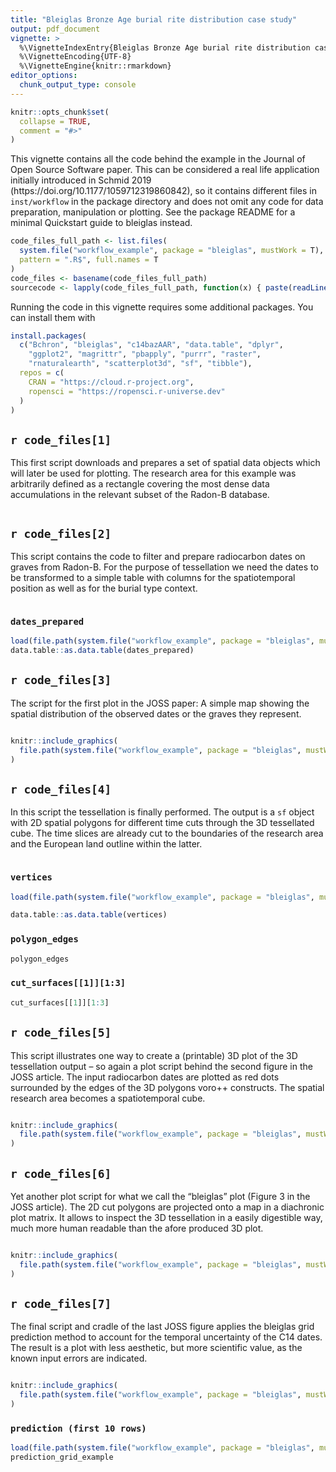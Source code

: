 ```yaml
---
title: "Bleiglas Bronze Age burial rite distribution case study"
output: pdf_document
vignette: >
  %\VignetteIndexEntry{Bleiglas Bronze Age burial rite distribution case study}
  %\VignetteEncoding{UTF-8}
  %\VignetteEngine{knitr::rmarkdown}
editor_options: 
  chunk_output_type: console
---
```


```r
knitr::opts_chunk$set(
  collapse = TRUE,
  comment = "#>"
)
```

This vignette contains all the code behind the example in the Journal of Open Source Software paper. This can be considered a real life application initially introduced in Schmid 2019 (https://doi.org/10.1177/1059712319860842), so it contains different files in `inst/workflow` in the package directory and does not omit any code for data preparation, manipulation or plotting. See the package README for a minimal Quickstart guide to bleiglas instead.

```r
code_files_full_path <- list.files(
  system.file("workflow_example", package = "bleiglas", mustWork = T),
  pattern = ".R$", full.names = T
)
code_files <- basename(code_files_full_path)
sourcecode <- lapply(code_files_full_path, function(x) { paste(readLines(x), collapse="\n") })
```

Running the code in this vignette requires some additional packages. You can install them with

``` r
install.packages(
  c("Bchron", "bleiglas", "c14bazAAR", "data.table", "dplyr", 
    "ggplot2", "magrittr", "pbapply", "purrr", "raster", 
    "rnaturalearth", "scatterplot3d", "sf", "tibble"),
  repos = c(
    CRAN = "https://cloud.r-project.org", 
    ropensci = "https://ropensci.r-universe.dev"
  )
)
```

## `r code_files[1]`

This first script downloads and prepares a set of spatial data objects which will later be used for plotting. The research area for this example was arbitrarily defined as a rectangle covering the most dense data accumulations in the relevant subset of the Radon-B database.

```r
```

## `r code_files[2]`

This script contains the code to filter and prepare radiocarbon dates on graves from Radon-B. For the purpose of tessellation we need the dates to be transformed to a simple table with columns for the spatiotemporal position as well as for the burial type context.

```r
```

### `dates_prepared`

```r
load(file.path(system.file("workflow_example", package = "bleiglas", mustWork = T), "dates_prepared.RData"))
data.table::as.data.table(dates_prepared)
```

## `r code_files[3]`

The script for the first plot in the JOSS paper: A simple map showing the spatial distribution of the observed dates or the graves they represent.

```r
```

```r
knitr::include_graphics(
  file.path(system.file("workflow_example", package = "bleiglas", mustWork = T), "03_map_plot.jpeg")
)
```

## `r code_files[4]`

In this script the tessellation is finally performed. The output is a `sf` object with 2D spatial polygons for different time cuts through the 3D tessellated cube. The time slices are already cut to the boundaries of the research area and the European land outline within the latter.

```r
```

### `vertices`

```r
load(file.path(system.file("workflow_example", package = "bleiglas", mustWork = T), "tesselation_calage_center_burial_type.RData"))
```

```r
data.table::as.data.table(vertices)
```

### `polygon_edges`

```r
polygon_edges
```

### `cut_surfaces[[1]][1:3]`

```r
cut_surfaces[[1]][1:3]
```

## `r code_files[5]`

This script illustrates one way to create a (printable) 3D plot of the 3D tessellation output -- so again a plot script behind the second figure in the JOSS article. The input radiocarbon dates are plotted as red dots surrounded by the edges of the 3D polygons voro++ constructs. The spatial research area becomes a spatiotemporal cube.

```r
```

```r
knitr::include_graphics(
  file.path(system.file("workflow_example", package = "bleiglas", mustWork = T), "05_3D_plot.jpeg")
)
```

## `r code_files[6]`

Yet another plot script for what we call the "bleiglas" plot (Figure 3 in the JOSS article). The 2D cut polygons are projected onto a map in a diachronic plot matrix. It allows to inspect the 3D tessellation in a easily digestible way, much more human readable than the afore produced 3D plot.

```r
```

```r
knitr::include_graphics(
  file.path(system.file("workflow_example", package = "bleiglas", mustWork = T), "06_bleiglas_plot.jpeg")
)
```

## `r code_files[7]`

The final script and cradle of the last JOSS figure applies the bleiglas grid prediction method to account for the temporal uncertainty of the C14 dates. The result is a plot with less aesthetic, but more scientific value, as the known input errors are indicated.

```r
```

```r
knitr::include_graphics(
  file.path(system.file("workflow_example", package = "bleiglas", mustWork = T), "07_prediction_grid_plot.jpeg")
)
```

### `prediction (first 10 rows)`

```r
load(file.path(system.file("workflow_example", package = "bleiglas", mustWork = T), "prediction_grid_example.RData"))
prediction_grid_example
```
